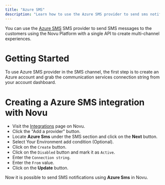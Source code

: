```yaml
---
title: "Azure SMS"
description: "Learn how to use the Azure SMS provider to send sms notifications using Novu"
---
```


You can use the [Azure SMS](https://learn.microsoft.com/en-us/azure/communication-services/quickstarts/sms/send?tabs=windows&pivots=platform-azcli) SMS provider to send SMS messages to the customers using the Novu Platform with a single API to create multi-channel experiences.

# Getting Started

To use Azure SMS provider in the SMS channel, the first step is to create an Azure account and grab the communication services connection string from your account dashboard.

# Creating a Azure SMS integration with Novu

- Visit the [Integrations](https://web.novu.co/integrations?utm_campaign=docs-sms-azure) page on Novu.
- Click the "Add a provider" button.
- Locate **Azure Sms** under the SMS section and click on the **Next** button.
- Select Your Environment add condition (Optional).
- Click on the `Create` button.
- Click on the `Disabled` button and mark it as `Active`.
- Enter the `Connection string`.
- Enter the `From` value.
- Click on the **Update** button.

Now it is possible to send SMS notifications using **Azure Sms** in Novu.
